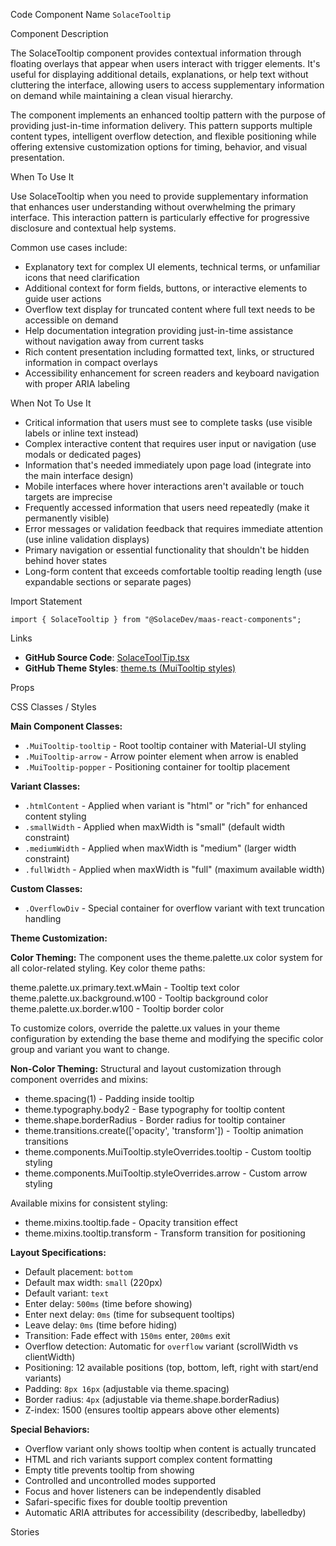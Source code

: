 
<Meta of={SolaceTooltipStories} />

<Title>Solace Tooltip</Title>

<Description of={SolaceTooltipStories} />

<Subtitle>Code Component Name</Subtitle>
`SolaceTooltip`

<Subtitle>Component Description</Subtitle>

The SolaceTooltip component provides contextual information through floating overlays that appear when users interact with trigger elements. It's useful for displaying additional details, explanations, or help text without cluttering the interface, allowing users to access supplementary information on demand while maintaining a clean visual hierarchy.

The component implements an enhanced tooltip pattern with the purpose of providing just-in-time information delivery. This pattern supports multiple content types, intelligent overflow detection, and flexible positioning while offering extensive customization options for timing, behavior, and visual presentation.

<Subtitle>When To Use It</Subtitle>

Use SolaceTooltip when you need to provide supplementary information that enhances user understanding without overwhelming the primary interface. This interaction pattern is particularly effective for progressive disclosure and contextual help systems.

Common use cases include:

- Explanatory text for complex UI elements, technical terms, or unfamiliar icons that need clarification
- Additional context for form fields, buttons, or interactive elements to guide user actions
- Overflow text display for truncated content where full text needs to be accessible on demand
- Help documentation integration providing just-in-time assistance without navigation away from current tasks
- Rich content presentation including formatted text, links, or structured information in compact overlays
- Accessibility enhancement for screen readers and keyboard navigation with proper ARIA labeling

<Subtitle>When Not To Use It</Subtitle>

- Critical information that users must see to complete tasks (use visible labels or inline text instead)
- Complex interactive content that requires user input or navigation (use modals or dedicated pages)
- Information that's needed immediately upon page load (integrate into the main interface design)
- Mobile interfaces where hover interactions aren't available or touch targets are imprecise
- Frequently accessed information that users need repeatedly (make it permanently visible)
- Error messages or validation feedback that requires immediate attention (use inline validation displays)
- Primary navigation or essential functionality that shouldn't be hidden behind hover states
- Long-form content that exceeds comfortable tooltip reading length (use expandable sections or separate pages)

<Subtitle>Import Statement</Subtitle>

```tsx
import { SolaceTooltip } from "@SolaceDev/maas-react-components";
```

<Subtitle>Links</Subtitle>

- **GitHub Source Code**: [SolaceToolTip.tsx](https://github.com/SolaceDev/maas-react-components/blob/main/src/components/SolaceToolTip.tsx)
- **GitHub Theme Styles**: <a href="https://github.com/SolaceDev/maas-react-components/blob/main/src/resources/theme.ts#:~:text=MuiTooltip" target="_blank">theme.ts (MuiTooltip styles)</a>

<Subtitle>Props</Subtitle>

<ArgTypes of={SolaceTooltipStories} />

<Subtitle>CSS Classes / Styles</Subtitle>

**Main Component Classes:**

- `.MuiTooltip-tooltip` - Root tooltip container with Material-UI styling
- `.MuiTooltip-arrow` - Arrow pointer element when arrow is enabled
- `.MuiTooltip-popper` - Positioning container for tooltip placement

**Variant Classes:**

- `.htmlContent` - Applied when variant is "html" or "rich" for enhanced content styling
- `.smallWidth` - Applied when maxWidth is "small" (default width constraint)
- `.mediumWidth` - Applied when maxWidth is "medium" (larger width constraint)
- `.fullWidth` - Applied when maxWidth is "full" (maximum available width)

**Custom Classes:**

- `.OverflowDiv` - Special container for overflow variant with text truncation handling

**Theme Customization:**

**Color Theming:**
The component uses the theme.palette.ux color system for all color-related styling. Key color theme paths:

<div style={{ display: "flex", alignItems: "center", margin: "8px 0" }}>
	<div
		style={{
			width: "16px",
			height: "16px",
			backgroundColor: "#000000",
			border: "1px solid rgba(0,0,0,0.2)",
			borderRadius: "50%",
			marginRight: "8px"
		}}
	></div>
	<span>theme.palette.ux.primary.text.wMain - Tooltip text color</span>
</div>
<div style={{ display: "flex", alignItems: "center", margin: "8px 0" }}>
	<div
		style={{
			width: "16px",
			height: "16px",
			backgroundColor: "#FFFFFF",
			border: "1px solid rgba(0,0,0,0.2)",
			borderRadius: "50%",
			marginRight: "8px"
		}}
	></div>
	<span>theme.palette.ux.background.w100 - Tooltip background color</span>
</div>
<div style={{ display: "flex", alignItems: "center", margin: "8px 0" }}>
	<div
		style={{
			width: "16px",
			height: "16px",
			backgroundColor: "#E0E0E0",
			border: "1px solid rgba(0,0,0,0.2)",
			borderRadius: "50%",
			marginRight: "8px"
		}}
	></div>
	<span>theme.palette.ux.border.w100 - Tooltip border color</span>
</div>

To customize colors, override the palette.ux values in your theme configuration by extending the base theme and modifying the specific color group and variant you want to change.

**Non-Color Theming:**
Structural and layout customization through component overrides and mixins:

- theme.spacing(1) - Padding inside tooltip
- theme.typography.body2 - Base typography for tooltip content
- theme.shape.borderRadius - Border radius for tooltip container
- theme.transitions.create(['opacity', 'transform']) - Tooltip animation transitions
- theme.components.MuiTooltip.styleOverrides.tooltip - Custom tooltip styling
- theme.components.MuiTooltip.styleOverrides.arrow - Custom arrow styling

Available mixins for consistent styling:

- theme.mixins.tooltip.fade - Opacity transition effect
- theme.mixins.tooltip.transform - Transform transition for positioning

**Layout Specifications:**

- Default placement: `bottom`
- Default max width: `small` (220px)
- Default variant: `text`
- Enter delay: `500ms` (time before showing)
- Enter next delay: `0ms` (time for subsequent tooltips)
- Leave delay: `0ms` (time before hiding)
- Transition: Fade effect with `150ms` enter, `200ms` exit
- Overflow detection: Automatic for `overflow` variant (scrollWidth vs clientWidth)
- Positioning: 12 available positions (top, bottom, left, right with start/end variants)
- Padding: `8px 16px` (adjustable via theme.spacing)
- Border radius: `4px` (adjustable via theme.shape.borderRadius)
- Z-index: 1500 (ensures tooltip appears above other elements)

**Special Behaviors:**

- Overflow variant only shows tooltip when content is actually truncated
- HTML and rich variants support complex content formatting
- Empty title prevents tooltip from showing
- Controlled and uncontrolled modes supported
- Focus and hover listeners can be independently disabled
- Safari-specific fixes for double tooltip prevention
- Automatic ARIA attributes for accessibility (describedby, labelledby)

<Subtitle>Stories</Subtitle>

<CustomStories />
